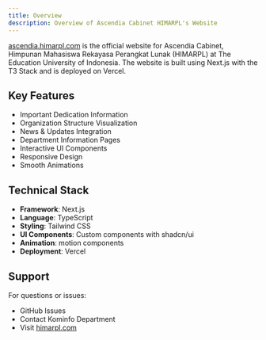 ```yaml
---
title: Overview
description: Overview of Ascendia Cabinet HIMARPL's Website
---
```


[ascendia.himarpl.com](https://ascendia.himarpl.com) is the official website for Ascendia Cabinet, Himpunan Mahasiswa Rekayasa Perangkat Lunak (HIMARPL) at The Education University of Indonesia. The website is built using Next.js with the T3 Stack and is deployed on Vercel.

## Key Features

- Important Dedication Information
- Organization Structure Visualization
- News & Updates Integration
- Department Information Pages
- Interactive UI Components
- Responsive Design
- Smooth Animations

## Technical Stack

- **Framework**: Next.js
- **Language**: TypeScript
- **Styling**: Tailwind CSS
- **UI Components**: Custom components with shadcn/ui
- **Animation**: motion components
- **Deployment**: Vercel

## Support

For questions or issues:

- GitHub Issues
- Contact Kominfo Department
- Visit [himarpl.com](https://www.himarpl.com)

